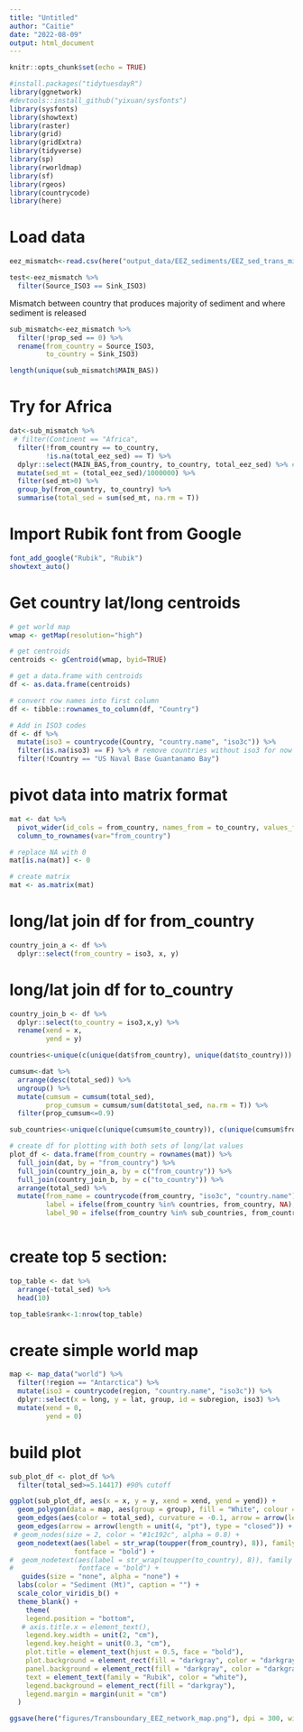 ```yaml
---
title: "Untitled"
author: "Caitie"
date: "2022-08-09"
output: html_document
---
```


```r
knitr::opts_chunk$set(echo = TRUE)
```

```r
#install.packages("tidytuesdayR")
library(ggnetwork)
#devtools::install_github("yixuan/sysfonts")
library(sysfonts)
library(showtext)
library(raster)
library(grid)
library(gridExtra)
library(tidyverse)
library(sp)
library(rworldmap)
library(sf)
library(rgeos)
library(countrycode)
library(here)
```

# Load data

```r
eez_mismatch<-read.csv(here("output_data/EEZ_sediments/EEZ_sed_trans_mismatch.csv"))

test<-eez_mismatch %>% 
  filter(Source_ISO3 == Sink_ISO3)
```


Mismatch between country that produces majority of sediment and where sediment is released
```r
sub_mismatch<-eez_mismatch %>% 
  filter(!prop_sed == 0) %>% 
  rename(from_country = Source_ISO3,
         to_country = Sink_ISO3) 

length(unique(sub_mismatch$MAIN_BAS))
```

# Try for Africa

```r
dat<-sub_mismatch %>% 
 # filter(Continent == "Africa",
  filter(!from_country == to_country,
         !is.na(total_eez_sed) == T) %>% 
  dplyr::select(MAIN_BAS,from_country, to_country, total_eez_sed) %>% #total_eez sed is sediment that reaches sink country from source country
  mutate(sed_mt = (total_eez_sed)/1000000) %>% 
  filter(sed_mt>0) %>% 
  group_by(from_country, to_country) %>% 
  summarise(total_sed = sum(sed_mt, na.rm = T)) 
```

# Import Rubik font from Google

```r
font_add_google("Rubik", "Rubik")
showtext_auto()
```


# Get country lat/long centroids

```r
# get world map
wmap <- getMap(resolution="high")

# get centroids
centroids <- gCentroid(wmap, byid=TRUE)

# get a data.frame with centroids
df <- as.data.frame(centroids)

# convert row names into first column
df <- tibble::rownames_to_column(df, "Country")

# Add in ISO3 codes
df <- df %>% 
  mutate(iso3 = countrycode(Country, "country.name", "iso3c")) %>% 
  filter(is.na(iso3) == F) %>% # remove countries without iso3 for now
  filter(!Country == "US Naval Base Guantanamo Bay")
```

# pivot data into matrix format
```r
mat <- dat %>%
  pivot_wider(id_cols = from_country, names_from = to_country, values_from = total_sed) %>%
  column_to_rownames(var="from_country")
```

```r
# replace NA with 0
mat[is.na(mat)] <- 0

# create matrix
mat <- as.matrix(mat)
```


# long/lat join df for from_country
```r
country_join_a <- df %>%
  dplyr::select(from_country = iso3, x, y)
```

# long/lat join df for to_country
```r
country_join_b <- df %>%
  dplyr::select(to_country = iso3,x,y) %>% 
  rename(xend = x,
         yend = y)
```

```r

countries<-unique(c(unique(dat$from_country), unique(dat$to_country)))

cumsum<-dat %>% 
  arrange(desc(total_sed)) %>% 
  ungroup() %>% 
  mutate(cumsum = cumsum(total_sed),
         prop_cumsum = cumsum/sum(dat$total_sed, na.rm = T)) %>% 
  filter(prop_cumsum<=0.9)

sub_countries<-unique(c(unique(cumsum$to_country)), c(unique(cumsum$from_country)))

# create df for plotting with both sets of long/lat values
plot_df <- data.frame(from_country = rownames(mat)) %>%
  full_join(dat, by = "from_country") %>%
  full_join(country_join_a, by = c("from_country")) %>%
  full_join(country_join_b, by = c("to_country")) %>%
  arrange(total_sed) %>% 
  mutate(from_name = countrycode(from_country, "iso3c", "country.name"),
         label = ifelse(from_country %in% countries, from_country, NA),
         label_90 = ifelse(from_country %in% sub_countries, from_country, NA)) 



```

# create top 5 section:

```r
top_table <- dat %>%
  arrange(-total_sed) %>%
  head(10) 

top_table$rank<-1:nrow(top_table)
```

# create simple world map

```r
map <- map_data("world") %>% 
  filter(!region == "Antarctica") %>% 
  mutate(iso3 = countrycode(region, "country.name", "iso3c")) %>% 
  dplyr::select(x = long, y = lat, group, id = subregion, iso3) %>%
  mutate(xend = 0,
         yend = 0)
```


# build plot

```r
sub_plot_df <- plot_df %>% 
  filter(total_sed>=5.14417) #90% cutoff
```

```r
ggplot(sub_plot_df, aes(x = x, y = y, xend = xend, yend = yend)) +
  geom_polygon(data = map, aes(group = group), fill = "White", colour = "lightgray") +
  geom_edges(aes(color = total_sed), curvature = -0.1, arrow = arrow(length = unit(6, "pt"), type = "closed")) +
  geom_edges(arrow = arrow(length = unit(4, "pt"), type = "closed")) +
 # geom_nodes(size = 2, color = "#1c192c", alpha = 0.8) +
  geom_nodetext(aes(label = str_wrap(toupper(from_country), 8)), family = "Rubik", size = 5, color = "black",
                fontface = "bold") +
#  geom_nodetext(aes(label = str_wrap(toupper(to_country), 8)), family = "Rubik", size = 5, color = "black",
#                fontface = "bold") +
   guides(size = "none", alpha = "none") +
  labs(color = "Sediment (Mt)", caption = "") +
  scale_color_viridis_b() +
  theme_blank() +
    theme(
    legend.position = "bottom",
   # axis.title.x = element_text(),
    legend.key.width = unit(2, "cm"),
    legend.key.height = unit(0.3, "cm"),
    plot.title = element_text(hjust = 0.5, face = "bold"),
    plot.background = element_rect(fill = "darkgray", color = "darkgray"),
    panel.background = element_rect(fill = "darkgray", color = "darkgray"),
    text = element_text(family = "Rubik", color = "white"),
    legend.background = element_rect(fill = "darkgray"),
    legend.margin = margin(unit = "cm")
  )
```
```r
ggsave(here("figures/Transboundary_EEZ_network_map.png"), dpi = 300, width = 9, height = 5)
```

